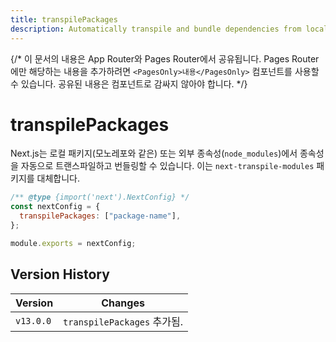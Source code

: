 ```yaml
---
title: transpilePackages
description: Automatically transpile and bundle dependencies from local packages (like monorepos) or from external dependencies (`node_modules`).
---
```


{/* 이 문서의 내용은 App Router와 Pages Router에서 공유됩니다. Pages Router에만 해당하는 내용을 추가하려면 `<PagesOnly>내용</PagesOnly>` 컴포넌트를 사용할 수 있습니다. 공유된 내용은 컴포넌트로 감싸지 않아야 합니다. */}

# transpilePackages

Next.js는 로컬 패키지(모노레포와 같은) 또는 외부 종속성(`node_modules`)에서 종속성을 자동으로 트랜스파일하고 번들링할 수 있습니다. 이는 `next-transpile-modules` 패키지를 대체합니다.

```js filename="next.config.js"
/** @type {import('next').NextConfig} */
const nextConfig = {
  transpilePackages: ["package-name"],
};

module.exports = nextConfig;
```

## Version History

| Version   | Changes                     |
| --------- | --------------------------- |
| `v13.0.0` | `transpilePackages` 추가됨. |
